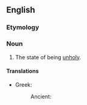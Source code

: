 ==English==

===Etymology===
{{suffix|en|unholy|ness}}

===Noun===
{{en-noun|~|es}}

# The state of being [[unholy]].

====Translations====
{{trans-top|the state of being unholy}}
* Greek:
*: Ancient: {{t|grc|ἀνοσιότης|f}}
{{trans-mid}}
{{trans-bottom}}